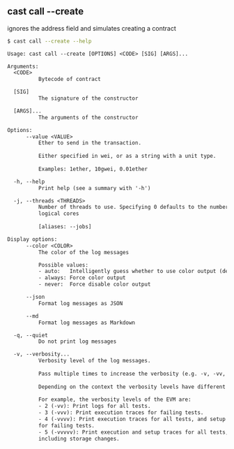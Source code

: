 ## cast call --create

ignores the address field and simulates creating a contract

```bash
$ cast call --create --help
```

```txt
Usage: cast call --create [OPTIONS] <CODE> [SIG] [ARGS]...

Arguments:
  <CODE>
          Bytecode of contract

  [SIG]
          The signature of the constructor

  [ARGS]...
          The arguments of the constructor

Options:
      --value <VALUE>
          Ether to send in the transaction.
          
          Either specified in wei, or as a string with a unit type.
          
          Examples: 1ether, 10gwei, 0.01ether

  -h, --help
          Print help (see a summary with '-h')

  -j, --threads <THREADS>
          Number of threads to use. Specifying 0 defaults to the number of
          logical cores
          
          [aliases: --jobs]

Display options:
      --color <COLOR>
          The color of the log messages

          Possible values:
          - auto:   Intelligently guess whether to use color output (default)
          - always: Force color output
          - never:  Force disable color output

      --json
          Format log messages as JSON

      --md
          Format log messages as Markdown

  -q, --quiet
          Do not print log messages

  -v, --verbosity...
          Verbosity level of the log messages.
          
          Pass multiple times to increase the verbosity (e.g. -v, -vv, -vvv).
          
          Depending on the context the verbosity levels have different meanings.
          
          For example, the verbosity levels of the EVM are:
          - 2 (-vv): Print logs for all tests.
          - 3 (-vvv): Print execution traces for failing tests.
          - 4 (-vvvv): Print execution traces for all tests, and setup traces
          for failing tests.
          - 5 (-vvvvv): Print execution and setup traces for all tests,
          including storage changes.
```